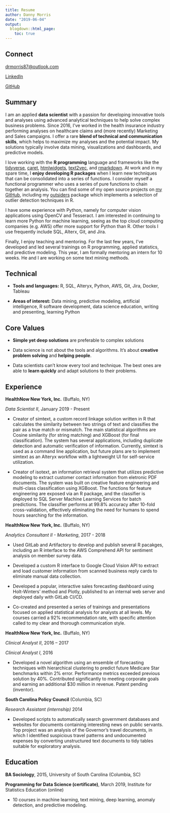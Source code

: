 ```yaml
---
title: Resume
author: Danny Morris
date: "2019-06-04"
output: 
  blogdown::html_page:
    toc: true
---
```


## Connect

[drmorris87@outlook.com](mailto:davidhampgonsalves@gmail.com)

[LinkedIn](https://www.linkedin.com/in/drmorris87/) 

[GitHub](https://github.com/dannymorris)

## Summary

I am an applied **data scientist** with a passion for developing innovative tools and analyses using advanced analytical techniques to help solve complex business problems. Since 2016, I've worked in the health insurance industry performing analyses on healthcare claims and (more recently) Marketing and Sales campaigns. I offer a rare **blend of technical and communication skills**, which helps to maximize my analyses and the potential impact. My solutions typically involve data mining, visualizations and dashboards, and predictive models.

I love working with the **R programming** language and frameworks like the [tidyverse](https://www.tidyverse.org/), [caret](http://topepo.github.io/caret/index.html), [htmlwidgets](https://www.htmlwidgets.org/), [text2vec](http://text2vec.org/), and [rmarkdown](https://rmarkdown.rstudio.com/). At work and in my spare time, I **enjoy developing R packages** when I learn new techniques that can be consolidated into a series of functions. I consider myself a functional programmer who uses a series of pure functions to chain together an analysis. You can find some of my open source projects on [my GitHub](https://github.com/dannymorris), including my [outsiders](https://dannymorris.github.io/outsiders/articles/outsiders.html) package which implements a selection of outlier detection techniques in R.

I have some experience with Python, namely for computer vision applications using OpenCV and Tesseract. I am interested in continuing to learn more Python for machine learning, seeing as the top cloud computing companies (e.g. AWS) offer more support for Python than R. Other tools I use frequently include SQL, Alterx, Git, and Jira.

Finally, I enjoy teaching and mentoring. For the last few years, I've developed and led several trainings on R programming, applied statistics, and predictive modeling. This year, I am formally mentoring an intern for 10 weeks. He and I are working on some text mining methods.

## Technical 

- **Tools and languages:** R, SQL, Alteryx, Python, AWS, Git, Jira, Docker, Tableau

- **Areas of interest:** Data mining, predictive modeling, artificial intelligence, R software development, data science education, writing and presenting, learning Python

## Core Values

- **Simple yet deep solutions** are preferable to complex solutions

- Data science is not about the tools and algorithms. It's about **creative problem solving** and **helping people**.

- Data scientists can't know every tool and technique. The best ones are able to **learn quickly** and adapt solutions to their problems.

## Experience

**HealthNow New York, Inc.**	(Buffalo, NY)

*Data Scientist II*, January 2019 - Present

- Creator of simtext, a custom record linkage solution written in R that calculates the similarity between two strings of text and classifies the pair as a true match or mismatch. The main statistical algorithms are Cosine similarity (for string matching) and XGBoost (for final classification). The system has several applications, including duplicate detection and automatic verification of information. Currently, simtext is used as a command line application, but future plans are to implement simtext as an Alteryx workflow with a lightweight UI for self-service utilization.

- Creator of isotext, an information retrieval system that utilizes predictive modeling to extract customer contact information from eletronic PDF documents. The system was built on creative feature engineering and multi-class classification using XGBoost. The functions for feature engineering are exposed via an R package, and the classifier is deployed to SQL Server Machine Learning Services for batch predictions. The classifier performs at 99.8% accuracy after 10-fold cross-validation, effectively eliminating the need for humans to spend hours searching for the information.

**HealthNow New York, Inc.**	(Buffalo, NY)

*Analytics Consultant II - Marketing*, 2017 - 2018

- Used GitLab and Artifactory to develop and publish several R pacakges, including an R interface to the AWS Comprehend API for sentiment analysis on member survey data.

- Developed a custom R interface to Google Cloud Vision API to extract and load customer information from scanned business reply cards to eliminate manual data collection.

- Developed a popular, interactive sales forecasting dashboard using Holt-Winters' method and Plotly, published to an internal web server and deployed daily with GitLab CI/CD.

- Co-created and presented a series of trainings and presentations focused on applied statistical analysis for analysts at all levels. My courses carried a 92% recommendation rate, with specific attention called to my clear and thorough communication style.

**HealthNow New York, Inc.**	(Buffalo, NY)

*Clinical Analyst II*,	2016 – 2017

*Clinical Analyst I*,	2016

- Developed a novel algorithm using an ensemble of forecasting techniques with hierarchical clustering to predict future Medicare Star benchmarks within 2% error. Performance metrics exceeded previous solution by 40%. Contributed significantly to meeting corporate goals and earning an additional $30 million in revenue. Patent pending (inventor). 

**South Carolina Policy Council**	(Columbia, SC)

*Research Assistant (internship)*	2014

- Developed scripts to automatically search government databases and websites for documents containing interesting news on public servants. Top project was an analysis of the Governor’s travel documents, in which I identified suspicious travel patterns and undocumented expenses by converting unstructured text documents to tidy tables suitable for exploratory analysis. 

## Education

**BA Sociology**, 2015,
	University of South Carolina (Columbia, SC)

**Programming for Data Science (certificate)**, March 2019,
  Institute for Statistics Education	(online)

- 10 courses in machine learning, text mining, deep learning, anomaly detection, and predictive modeling.
